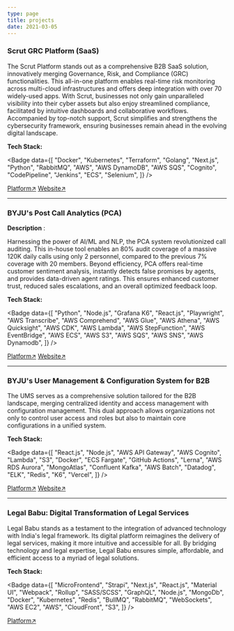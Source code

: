 ```yaml
---
type: page
title: projects
date: 2021-03-05
---
```



### Scrut GRC Platform (SaaS)

The Scrut Platform stands out as a comprehensive B2B SaaS solution, innovatively merging Governance, Risk, and Compliance (GRC) functionalities. This all-in-one platform enables real-time risk monitoring across multi-cloud infrastructures and offers deep integration with over 70 widely-used apps. With Scrut, businesses not only gain unparalleled visibility into their cyber assets but also enjoy streamlined compliance, facilitated by intuitive dashboards and collaborative workflows. Accompanied by top-notch support, Scrut simplifies and strengthens the cybersecurity framework, ensuring businesses remain ahead in the evolving digital landscape.

**Tech Stack:**

<Badge
  data={[
    "Docker",
    "Kubernetes",
    "Terraform",
    "Golang",
    "Next.js",
    "Python",
    "RabbitMQ",
    "AWS",
    "AWS DynamoDB",
    "AWS SQS",
    "Cognito",
    "CodePipeline",
    "Jenkins",
    "ECS",
    "Selenium",
  ]}
/>

[Platform↗](https://app.scrut.io)
[Website↗](https://www.scrut.io)

---

### BYJU's Post Call Analytics (PCA)

**Description** :

Harnessing the power of AI/ML and NLP, the PCA system revolutionized call auditing. This in-house tool enables an 80% audit coverage of a massive 120K daily calls using only 2 personnel, compared to the previous 7% coverage with 20 members. Beyond efficiency, PCA offers real-time customer sentiment analysis, instantly detects false promises by agents, and provides data-driven agent ratings. This ensures enhanced customer trust, reduced sales escalations, and an overall optimized feedback loop.

**Tech Stack:**

<Badge
  data={[
    "Python",
    "Node.js",
    "Grafana K6",
    "React.js",
    "Playwright",
    "AWS Transcribe",
    "AWS Comprehend",
    "AWS Glue",
    "AWS Athena",
    "AWS Quicksight",
    "AWS CDK",
    "AWS Lambda",
    "AWS StepFunction",
    "AWS EventBridge",
    "AWS ECS",
    "AWS S3",
    "AWS SQS",
    "AWS SNS",
    "AWS Dynamodb",
  ]}
/>

[Platform↗](https://pca.byjusorders.com)
[Website↗](https://byjus.com/)

---

### BYJU's User Management & Configuration System for B2B

The UMS serves as a comprehensive solution tailored for the B2B landscape, merging centralized identity and access management with configuration management. This dual approach allows organizations not only to control user access and roles but also to maintain core configurations in a unified system.

**Tech Stack:**

<Badge
  data={[
    "React.js",
    "Node.js",
    "AWS API Gateway",
    "AWS Cognito",
    "Lambda",
    "S3",
    "Docker",
    "ECS Fargate",
    "GitHub Actions",
    "Lerna",
    "AWS RDS Aurora",
    "MongoAtlas",
    "Confluent Kafka",
    "AWS Batch",
    "Datadog",
    "ELK",
    "Redis",
    "K6",
    "Vercel",
  ]}
/>

[Platform↗](https://users.byjusorders.com)
[Website↗](https://byjus.com/)

---

### Legal Babu: Digital Transformation of Legal Services

Legal Babu stands as a testament to the integration of advanced technology with India's legal framework. Its digital platform reimagines the delivery of legal services, making it more intuitive and accessible for all. By bridging technology and legal expertise, Legal Babu ensures simple, affordable, and efficient access to a myriad of legal solutions.

**Tech Stack:**

<Badge
  data={[
    "MicroFrontend",
    "Strapi",
    "Next.js",
    "React.js",
    "Material UI",
    "Webpack",
    "Rollup",
    "SASS/SCSS",
    "GraphQL",
    "Node.js",
    "MongoDb",
    "Docker",
    "Kubernetes",
    "Redis",
    "BullMQ",
    "RabbitMQ",
    "WebSockets",
    "AWS EC2",
    "AWS",
    "CloudFront",
    "S3",
  ]}
/>

[Platform↗](https://www.legalbabu.com)

